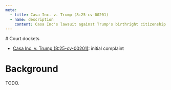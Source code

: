 ```yaml
---
meta:
  - title: Casa Inc. v. Trump (8:25-cv-00201)
  - name: description
    content: Casa Inc's lawsuit against Trump's birthright citizenship EO.
---
```




<Frame frontmatter={frontmatter}>
# Court dockets

- [Casa Inc. v. Trump (8:25-cv-00201)](https://www.courtlistener.com/docket/69563661/casa-inc-v-trump/?filed_after=&filed_before=&entry_gte=&entry_lte=&order_by=asc): initial complaint

# Background

TODO.
</Frame>
